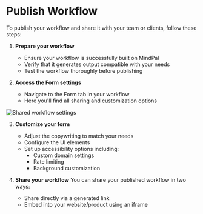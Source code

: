 # Publish Workflow



To publish your workflow and share it with your team or clients, follow these steps:

1. **Prepare your workflow**
   - Ensure your workflow is successfully built on MindPal
   - Verify that it generates output compatible with your needs
   - Test the workflow thoroughly before publishing

2. **Access the Form settings**
   - Navigate to the Form tab in your workflow
   - Here you'll find all sharing and customization options

![Shared workflow settings](public/features/workflow/shared-workflow.png)

3. **Customize your form**
   - Adjust the copywriting to match your needs
   - Configure the UI elements
   - Set up accessibility options including:
     - Custom domain settings
     - Rate limiting
     - Background customization

4. **Share your workflow**
   You can share your published workflow in two ways:
   - Share directly via a generated link
   - Embed into your website/product using an iframe

